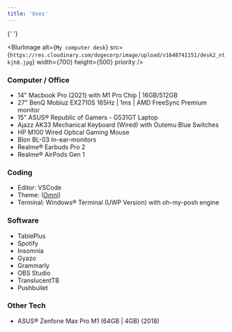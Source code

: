 ```yaml
---
title: 'Uses'
---
```


{' '}

<BlurImage
  alt={`My computer desk`}
  src={`https://res.cloudinary.com/dogecorp/image/upload/v1648741151/desk2_ntkjh8.jpg`}
  width={700}
  height={500}
  priority
/>
### Computer / Office

- 14" Macbook Pro (2021) with M1 Pro Chip | 16GB/512GB
- 27" BenQ Mobiuz EX2710S 165Hz | 1ms | AMD FreeSync Premium monitor
- 15" ASUS® Republic of Gamers - G531GT Laptop
- Ajazz AK33 Mechanical Keyboard (Wired) with Outemu Blue Switches
- HP M100 Wired Optical Gaming Mouse
- Blon BL-03 In-ear-monitors
- Realme® Earbuds Pro 2
- Realme® AirPods Gen 1

### Coding

- Editor: VSCode
- Theme: ([Omni](https://marketplace.visualstudio.com/items?itemName=rocketseat.theme-omni))
- Terminal: Windows® Terminal (UWP Version) with oh-my-posh engine

### Software

- TablePlus
- Spotify
- Insomnia
- Gyazo
- Grammarly
- OBS Studio
- TranslucentTB
- Pushbullet

### Other Tech

- ASUS® Zenfone Max Pro M1 (64GB | 4GB) (2018)
